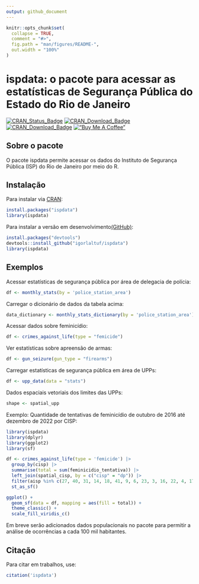 ```yaml
---
output: github_document
---
```


<!-- README.md is generated from README.Rmd. Please edit that file -->

```r
knitr::opts_chunk$set(
  collapse = TRUE,
  comment = "#>",
  fig.path = "man/figures/README-",
  out.width = "100%"
)
```

# ispdata: o pacote para acessar as estatísticas de Segurança Pública do Estado do Rio de Janeiro

<!-- badges: start -->
[![CRAN_Status_Badge](http://www.r-pkg.org/badges/version/ispdata)](https://cran.r-project.org/package=ispdata) [![CRAN_Download_Badge](http://cranlogs.r-pkg.org/badges/ispdata)](https://CRAN.R-project.org/package=ispdata) [![CRAN_Download_Badge](http://cranlogs.r-pkg.org/badges/grand-total/ispdata)](https://CRAN.R-project.org/package=ispdata)
[!["Buy Me A Coffee"](https://www.buymeacoffee.com/assets/img/custom_images/orange_img.png)](https://www.buymeacoffee.com/igorlaltuf)
<!-- badges: end -->

## Sobre o pacote

O pacote ispdata permite acessar os dados do Instituto de Segurança Pública (ISP) do Rio de Janeiro por meio do R. 


## Instalação

Para instalar via [CRAN](https://CRAN.R-project.org/package=ispdata):

``` r
install.packages("ispdata")
library(ispdata)
```

Para instalar a versão em desenvolvimento[(GitHub)](https://github.com/igorlaltuf/ispdata):

``` r
install.packages("devtools")
devtools::install_github("igorlaltuf/ispdata")
library(ispdata)
```
## Exemplos

Acessar estatísticas de segurança pública por área de delegacia de polícia:

``` r
df <- monthly_stats(by = 'police_station_area') 
```

Carregar o dicionário de dados da tabela acima:

``` r
data_dictionary <- monthly_stats_dictionary(by = 'police_station_area')
```

Acessar dados sobre feminicídio:

``` r
df <- crimes_against_life(type = "femicide")
```

Ver estatísticas sobre apreensão de armas:

``` r
df <- gun_seizure(gun_type = "firearms")
```

Carregar estatísticas de segurança pública em área de UPPs:

``` r
df <- upp_data(data = "stats")
```

Dados espaciais vetoriais dos limites das UPPs:

``` r
shape <- spatial_upp
```

Exemplo:
Quantidade de tentativas de feminicídio de outubro de 2016 até dezembro de 2022 por CISP:

```r
library(ispdata)
library(dplyr)
library(ggplot2)
library(sf)

df <- crimes_against_life(type = 'femicide') |>
  group_by(cisp) |>
  summarise(total = sum(feminicidio_tentativa)) |>
  left_join(spatial_cisp, by = c("cisp" = "dp")) |>
  filter(aisp %in% c(27, 40, 31, 14, 18, 41, 9, 6, 23, 3, 16, 22, 4, 17, 19, 2))|>
  st_as_sf()

ggplot() + 
  geom_sf(data = df, mapping = aes(fill = total)) +
  theme_classic() +
  scale_fill_viridis_c()

```

Em breve serão adicionados dados populacionais no pacote para permitir a análise de ocorrências a cada 100 mil habitantes.

## Citação
Para citar em trabalhos, use:

```r
citation('ispdata')
```

